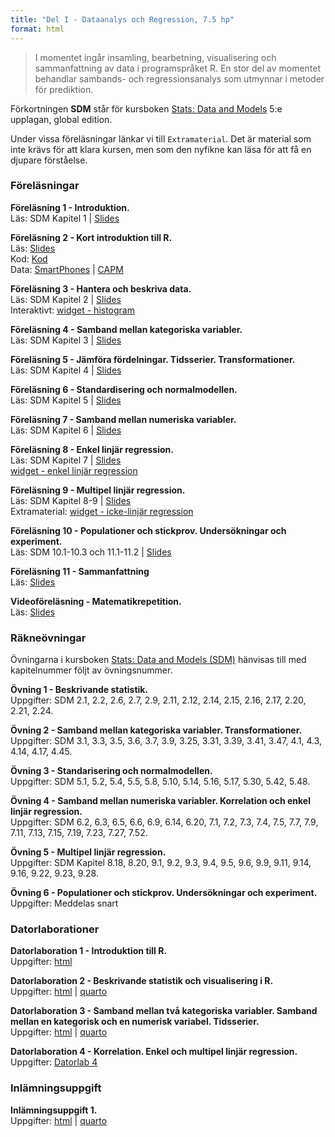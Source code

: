 ```yaml
---
title: "Del I - Dataanalys och Regression, 7.5 hp"
format: html
---
```


> I momentet ingår insamling, bearbetning, visualisering och sammanfattning av data i programspråket R. En stor del av momentet behandlar sambands- och regressionsanalys som utmynnar i metoder för prediktion.

Förkortningen **SDM** står för kursboken [Stats: Data and Models](https://nordics.pearson.com/products/stats-data-and-models-5th-global-edition-e-book?variant=42945920630933) 5:e upplagan, global edition.

Under vissa föreläsningar länkar vi till `Extramaterial`. Det är material som inte krävs för att klara kursen, men som den nyfikne kan läsa för att få en djupare förståelse.

### **Föreläsningar**

**Föreläsning 1 - Introduktion.**\
Läs: SDM Kapitel 1 | [Slides](/slides/F1Intro.pdf) 

**Föreläsning 2 - Kort introduktion till R. **\
Läs: [Slides](/slides/F2.pdf)\
Kod: [Kod](/slides/code/R_lecture_examples.R)\
Data: [SmartPhones](/datorlab/lab3/SmartPhones.RData) | [CAPM](/datorlab/lab3/CAPM_data.RData)

**Föreläsning 3 - Hantera och beskriva data.**\
Läs: SDM Kapitel 2 | [Slides](/slides/F3.pdf)\
Interaktivt: [widget - histogram](/observable/histogram.qmd)

**Föreläsning 4 - Samband mellan kategoriska variabler.**\
Läs: SDM Kapitel 3 | [Slides](/slides/F4.pdf) 

**Föreläsning 5 - Jämföra fördelningar. Tidsserier. Transformationer.**\
Läs: SDM Kapitel 4 | [Slides](/slides/F5.pdf) 

**Föreläsning 6 - Standardisering och normalmodellen.**\
Läs: SDM Kapitel 5 | [Slides](/slides/F6.pdf) 

**Föreläsning 7 - Samband mellan numeriska variabler.**\
Läs: SDM Kapitel 6 | [Slides](/misc/larry.png) 

**Föreläsning 8 - Enkel linjär regression.**\
Läs: SDM Kapitel 7 | [Slides](/misc/larry.png)\
[widget - enkel linjär regression](/observable/linreg_simple.qmd)

**Föreläsning 9 - Multipel linjär regression.**\
Läs: SDM Kapitel 8-9 | [Slides](/misc/larry.png)\
Extramaterial: [widget - icke-linjär regression](/observable/ickelinregression.qmd)

**Föreläsning 10 - Populationer och stickprov. Undersökningar och experiment.**\
Läs: SDM 10.1-10.3 och 11.1-11.2 | [Slides](/misc/larry.png) 

**Föreläsning 11 - Sammanfattning**\
Läs: [Slides](/misc/larry.png) 

**Videoföreläsning - Matematikrepetition.**\
Läs: [Slides](/misc/larry.png) 

### **Räkneövningar**

Övningarna i kursboken [Stats: Data and Models (SDM)](https://nordics.pearson.com/products/stats-data-and-models-5th-global-edition-e-book?variant=42945920630933) hänvisas till med kapitelnummer följt av övningsnummer.

**Övning 1 - Beskrivande statistik.**\
Uppgifter: SDM 2.1, 2.2, 2.6, 2.7, 2.9, 2.11, 2.12, 2.14, 2.15, 2.16, 2.17, 2.20, 2.21, 2.24. 

**Övning 2 - Samband mellan kategoriska variabler. Transformationer.**\
Uppgifter:  SDM 3.1, 3.3, 3.5, 3.6, 3.7, 3.9, 3.25, 3.31, 3.39, 3.41, 3.47, 4.1, 4.3, 4.14, 4.17, 4.45.

**Övning 3 - Standarisering och normalmodellen.**\
Uppgifter: SDM 5.1, 5.2, 5.4, 5.5, 5.8, 5.10, 5.14, 5.16, 5.17, 5.30, 5.42, 5.48.

**Övning 4 - Samband mellan numeriska variabler. Korrelation och enkel linjär regression.**\
Uppgifter:  SDM 6.2,  6.3, 6.5, 6.6, 6.9, 6.14, 6.20, 7.1, 7.2, 7.3, 7.4, 7.5, 7.7, 7.9, 7.11, 7.13, 7.15, 7.19, 7.23, 7.27, 7.52.

**Övning 5 - Multipel linjär regression.**\
Uppgifter: SDM Kapitel 8.18, 8.20, 9.1, 9.2, 9.3, 9.4, 9.5, 9.6, 9.9, 9.11, 9.14, 9.16, 9.22, 9.23, 9.28.

**Övning 6 - Populationer och stickprov. Undersökningar och experiment.**\
Uppgifter: Meddelas snart 

### **Datorlaborationer**

**Datorlaboration 1 - Introduktion till R.**\
Uppgifter: [html](/datorlab/lab1/DatorLab1.qmd)

**Datorlaboration 2 - Beskrivande statistik och visualisering i R.**\
Uppgifter: [html](/datorlab/lab2/DatorLab2.qmd) | <a href="https://github.com/StatisticsSU/SDA1/raw/main/datorlab/lab2/DatorLab2.qmd" download>quarto</a> 

**Datorlaboration 3 - Samband mellan två kategoriska variabler. Samband mellan en kategorisk och en numerisk variabel. Tidsserier.**\
Uppgifter: [html](/datorlab/lab3/DatorLab3.qmd) | <a href="https://github.com/StatisticsSU/SDA1/raw/main/datorlab/lab3/DatorLab3.qmd" download>quarto</a> 

**Datorlaboration 4 - Korrelation. Enkel och multipel linjär regression.**\
Uppgifter: [Datorlab 4](/misc/larry.png)

### **Inlämningsuppgift**

**Inlämningsuppgift 1.**\
Uppgifter: [html](/assignments/assignment1/Assignment1.qmd) | <a href="https://github.com/StatisticsSU/SDA1/raw/main/assignments/assignment1/Assignment1.qmd" download>quarto</a> 
